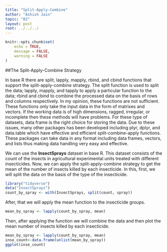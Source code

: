 ```yaml
---
title: "Split-Apply-Combine"
author: "Ashish Jain"
topic: "02"
layout: post
root: ../../../
---
```

```r
knitr::opts_chunk$set(
    echo = TRUE,
    message = FALSE,
    warning = FALSE
)
```
##The Split-Apply-Combine Strategy

In base R there are split, lapply, mapply, rbind, and cbind functions that support the split-apply-combine strategy. The split function is used to split the data; lapply, mapply, and tapply to apply a particular function to the data; rbind and cbind to combine the processed data on the basis of rows and columns respectively. In my opinion, these functions are not sufficient. These functions only take the input data in the form of matrixes and vectors. If the working data is of high dimensions, ragged, irregular, or incomplete then these methods will have problems. For these type of datasets, data frame is the right choice for storing the data. Due to these issues, many other packages has been developed including plyr, dplyr, and data.table which have effective and efficient split-combine-apply functions. These packages can take data in any format including data frames, vectors, and lists thus making data handling very easy and effective.

We can use the **InsectSprays** dataset in base R. This dataset consists of the count of the insects in agricultural experimental units treated with different insecticides. Now, we can apply the split-apply-combine strategy to get the mean of the number of insects killed by each insecticide. In this, first, we will split the data on the basis of the type of the insecticide. 
```r
library("tidyverse")
data("InsectSprays")
count_by_spray <- with(InsectSprays, split(count, spray))
```

After, that we will apply the mean function to the insecticide groups. 
```r
mean_by_spray <- lapply(count_by_spray, mean)
```

Then, after applying the function we will combine the data and then plot the mean number of insects killed by each insecticide.
```r
mean_by_spray <- lapply(count_by_spray, mean)
inse_count<-data.frame(unlist(mean_by_spray))
ggplot(inse_count)
```
